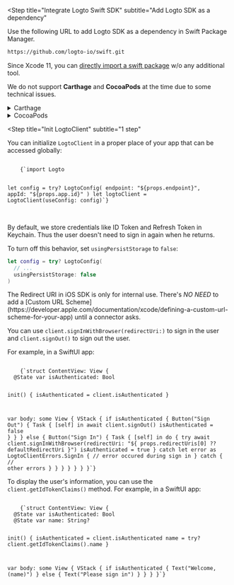 
<Steps>

<Step
  title="Integrate Logto Swift SDK"
  subtitle="Add Logto SDK as a dependency"
>

Use the following URL to add Logto SDK as a dependency in Swift Package Manager.

```bash
https://github.com/logto-io/swift.git
```

Since Xcode 11, you can [directly import a swift package](https://developer.apple.com/documentation/swift_packages/adding_package_dependencies_to_your_app) w/o any additional tool.

We do not support **Carthage** and **CocoaPods** at the time due to some technical issues.

<Details>
  <summary>Carthage</summary>

Carthage [needs a `xcodeproj` file to build](https://github.com/Carthage/Carthage/issues/1226#issuecomment-290931385), but `swift package generate-xcodeproj` will report a failure since we are using binary targets
for native social plugins. We will try to find a workaround later.

</Details>

<Details>
  <summary>CocoaPods</summary>

CocoaPods [does not support local dependency](https://github.com/CocoaPods/CocoaPods/issues/3276) and monorepo, thus it's hard to create a `.podspec` for this repo.

</Details>

</Step>

<Step
  title="Init LogtoClient"
  subtitle="1 step"
>

You can initialize `LogtoClient` in a proper place of your app that can be accessed globally:

<Code className="language-swift">
    {`import Logto

let config = try? LogtoConfig(
  endpoint: "${props.endpoint}",
  appId: "${props.app.id}"
)
let logtoClient = LogtoClient(useConfig: config)`}
</Code>

<br/>

<CustomDomainEndpointNotice />

By default, we store credentials like ID Token and Refresh Token in Keychain. Thus the user doesn't need to sign in again when he returns.

To turn off this behavior, set `usingPersistStorage` to `false`:

```swift
let config = try? LogtoConfig(
  // ...
  usingPersistStorage: false
)
```

</Step>

<Step title="Configure redirect URI">

<RedirectUrisNative />

<InlineNotification>
  The Redirect URI in iOS SDK is only for internal use. There's <em>NO NEED</em> to add a [Custom URL Scheme](https://developer.apple.com/documentation/xcode/defining-a-custom-url-scheme-for-your-app) until a connector asks.
</InlineNotification>

</Step>

<Step title="Implement sign-in and sign-out">

You can use `client.signInWithBrowser(redirectUri:)` to sign in the user and `client.signOut()` to sign out the user.

For example, in a SwiftUI app:

<Code title="ContentView.swift" className="language-swift">
    {`struct ContentView: View {
  @State var isAuthenticated: Bool

  init() {
    isAuthenticated = client.isAuthenticated
  }

  var body: some View {
    VStack {
      if isAuthenticated {
        Button("Sign Out") {
          Task { [self] in
            await client.signOut()
            isAuthenticated = false
          }
        }
      } else {
        Button("Sign In") {
          Task { [self] in
            do {
              try await client.signInWithBrowser(redirectUri: "${
                props.redirectUris[0] ?? defaultRedirectUri
              }")
              isAuthenticated = true
            } catch let error as LogtoClientErrors.SignIn {
              // error occured during sign in
            } catch {
              // other errors
            }
          }
        }
      }
    }
  }
}`}
</Code>

</Step>

<Step title="Checkpoint: Test your app">

<Checkpoint />

</Step>

<Step title="Display user information">

To display the user's information, you can use the `client.getIdTokenClaims()` method. For example, in a SwiftUI app:

<Code title="ContentView.swift" className="language-swift">
    {`struct ContentView: View {
  @State var isAuthenticated: Bool
  @State var name: String?

  init() {
    isAuthenticated = client.isAuthenticated
    name = try? client.getIdTokenClaims().name
  }

  var body: some View {
    VStack {
      if isAuthenticated {
        Text("Welcome, \(name)")
      } else {
        Text("Please sign in")
      }
    }
  }
}`}
</Code>

</Step>

</Steps>
